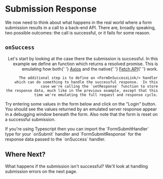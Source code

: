 
# Submission Response

<div className="intro">
  We now need to think about what happens in the real world where a form
  submission results in a call to a back-end API.  There are, broadly
  speaking, two possible outcomes: the call is successful, or it fails
  for some reason.
</div>

## `onSuccess`

<Split align="end">
  <div>
    Let's start by looking at the case there the submission is
    successful.  In this example we define an <FormOnSubmitLink/> function
    which returns a resolved promise.  This is emulating how both{' '}
    <a href="https://axios-http.com/">Axios</a> and the native{' '}
    <a href="https://developer.mozilla.org/en-US/docs/Web/API/Fetch_API">Fetch API</a>{' '}
    work.

    The additional step is to define an <FormOnSuccessLink/> handler
    which can do something to handle the successful response.  In this
    case we're calling the `setResponse` function to store
    the response data, much like in the previous example, except that this
    time we're emulating the full request and response cycle.
  </div>
  <Suggest>
    Try entering some values in the form below and click on the
    "Login" button.  You should see the values returned by
    an emulated server response appear in a debugging window beneath the
    form.  Also note that the form is reset on a successful submission.
  </Suggest>
</Split>

<Example
  Component={SubmitResponse}
  code={SubmitResponseSrc}
  caption="Submission Response"
  highlightLines="11-12,32"
  expand
/>


<TSNotes>
If you're using Typescript then you can import the `FormSubmitHandler` type
for your `onSubmit` handler and `FormSubmitResponse` for the response data
passed to the `onSuccess` handler.
</TSNotes>

## Where Next?

What happens if the submission isn't successful?  We'll look
at handling submission errors on the next page.
